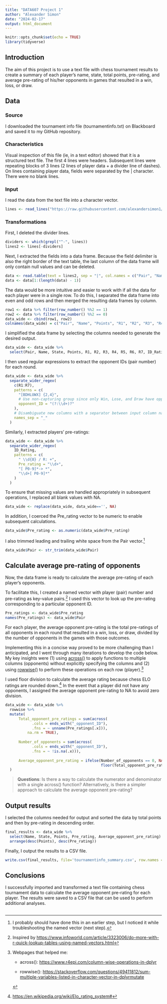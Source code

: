 ```yaml
---
title: "DATA607 Project 1"
author: "Alexander Simon"
date: "2024-02-17"
output: html_document
---
```


```r
knitr::opts_chunk$set(echo = TRUE)
library(tidyverse)
```

## Introduction

The aim of this project is to use a text file with chess tournament results to create a summary of each player's name, state, total points, pre-rating, and average pre-rating of his/her opponents in games that resulted in a win, loss, or draw.

## Data

### Source

I downloaded the tournament info file (tournamentinfo.txt) on Blackboard and saved it to my GitHub repository.

### Characteristics

Visual inspection of this file (ie, in a text editor) showed that it is a structured text file. The first 4 lines were headers. Subsequent lines were repeating blocks of 3 lines (2 lines of player data + a divider line of dashes). On lines containing player data, fields were separated by the \| character. There were no blank lines.

### Input

I read the data from the text file into a character vector.

```r
lines <- read_lines("https://raw.githubusercontent.com/alexandersimon1/Data607/main/Project1/tournamentinfo.txt", skip = 4)
```

### Transformations

First, I deleted the divider lines.

```r
dividers <- which(grepl("^-", lines))
lines2 <- lines[-dividers]
```

Next, I extracted the fields into a data frame. Because the field delimiter is also the right border of the text table, the last column of the data frame will only contain null values and can be deleted.

```r
data <- read.table(text = lines2, sep = "|", col.names = c("Pair", "Name", "Points", "R1", "R2", "R3", "R4", "R5", "R6", "R7", "NA"))
data <- data[1:(length(data) - 1)]
```

The data would be more intuitive and easier to work with if all the data for each player were in a single row. To do this, I separated the data frame into even and odd rows and then merged the resulting data frames by column.

```r
row1 <- data %>% filter(row_number() %%2 == 1)
row2 <- data %>% filter(row_number() %%2 == 0)
data_wide <- cbind(row1, row2)
colnames(data_wide) = c("Pair", "Name", "Points", "R1", "R2", "R3", "R4", "R5", "R6", "R7", "State", "ID_Rating", "Points_2", "R1_2", "R2_2", "R3_2", "R4_2", "R5_2", "R6_2", "R7_2")
```

I simplified the data frame by selecting the columns needed to generate the desired output.

```r
data_wide <- data_wide %>% 
  select(Pair, Name, State, Points, R1, R2, R3, R4, R5, R6, R7, ID_Rating)
```

I then used regular expressions to extract the opponent IDs (pair number) for each round.

```r
data_wide <- data_wide %>%
  separate_wider_regex(
    c(R1:R7),
    patterns = c(
      "[BDHLUWX] {2,4}",
      # Use non-capturing group since only Win, Lose, and Draw have opponent data
      opponent_ID = "(?:\\d+)?"
    ),
    # Disambiguate new columns with a separator between input column name and new column name
    names_sep = "_"
  )
```

Similarly, I extracted players' pre-ratings:

```r
data_wide <- data_wide %>%
  separate_wider_regex(
    ID_Rating,
    patterns = c(
      " \\d{8} / R: +",
      Pre_rating = "\\d+",
      "[ P0-9]*-> *",
      "\\d+[ P0-9]*"
    )
  )
```

To ensure that missing values are handled appropriately in subsequent operations, I replaced all blank values with NA.

```r
data_wide <- replace(data_wide, data_wide=='', NA)
```

In addition, I coerced the Pre_rating vector to be numeric to enable subsequent calculations.

```r
data_wide$Pre_rating <- as.numeric(data_wide$Pre_rating)
```

I also trimmed leading and trailing white space from the Pair vector.[^1]

[^1]: I probably should have done this in an earlier step, but I noticed it while troubleshooting the named vector (next step).

```r
data_wide$Pair <- str_trim(data_wide$Pair)
```

## Calculate average pre-rating of opponents

Now, the data frame is ready to calculate the average pre-rating of each player's opponents.

To facilitate this, I created a named vector with player (pair) number and pre-rating as key-value pairs.[^2] I used this vector to look up the pre-rating corresponding to a particular opponent ID.

[^2]: Inspired by <https://www.infoworld.com/article/3323006/do-more-with-r-quick-lookup-tables-using-named-vectors.html>

```r
Pre_ratings <- data_wide$Pre_rating
names(Pre_ratings) <- data_wide$Pair
```

For each player, the average opponent pre-rating is the total pre-ratings of all opponents in each round that resulted in a win, loss, or draw, divided by the number of opponents in the games with those outcomes.

Implementing this in a concise way proved to be more challenging than I anticipated, and I went through many iterations to develop the code below. My key insights were (1) using [across()](https://dplyr.tidyverse.org/reference/across.html) to apply functions to multiple columns (opponents) without explicitly specifying the columns and (2) using [rowwise()](https://dplyr.tidyverse.org/articles/rowwise.html) to perform these operations on each row (player).[^3]

[^3]: Webpages that helped me:

    -   across(): <https://www.r4epi.com/column-wise-operations-in-dplyr>

    -   rowwise(): <https://stackoverflow.com/questions/49411812/sum-multiple-variables-listed-in-character-vector-in-dplyrmutate>

I used floor division to calculate the average rating because chess ELO ratings are rounded down.[^4] In the event that a player did not have any opponents, I assigned the average opponent pre-rating to NA to avoid zero division.

[^4]: <https://en.wikipedia.org/wiki/Elo_rating_system#>

```r
data_wide <- data_wide %>%
  rowwise %>%  
  mutate(
      Total_opponent_pre_ratings = sum(across(
            .cols = ends_with("_opponent_ID"),
            .fns = ~ unname(Pre_ratings[.x])),
          na.rm = TRUE),
      
      Number_of_opponents = sum(across(
            .cols = ends_with("_opponent_ID"),
            .fns = ~ !is.na(.x))),
      
      Average_opponent_pre_rating = ifelse(Number_of_opponents == 0, NA, 
                                           floor(Total_opponent_pre_ratings / Number_of_opponents))
  )
```

> **Questions**: Is there a way to calculate the numerator and denominator with a single across() function? Alternatively, is there a simpler approach to calculate the average opponent pre-rating?

## Output results

I selected the columns needed for output and sorted the data by total points and then by pre-rating in descending order.

```r
final_results <- data_wide %>% 
  select(Name, State, Points, Pre_rating, Average_opponent_pre_rating) %>%
  arrange(desc(Points), desc(Pre_rating))
```

Finally, I output the results to a CSV file.

```r
write.csv(final_results, file='tournamentinfo_summary.csv', row.names = FALSE, quote = FALSE)
```

## Conclusions

I successfully imported and transformed a text file containing chess tournament data to calculate the average opponent pre-rating for each player. The results were saved to a CSV file that can be used to perform additional analyses.

## 
